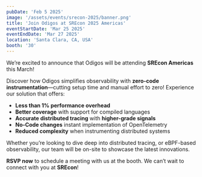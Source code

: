 ```yaml
---
pubDate: 'Feb 5 2025'
image: '/assets/events/srecon-2025/banner.png'
title: 'Join Odigos at SREcon 2025 Americas'
eventStartDate: 'Mar 25 2025'
eventEndDate: 'Mar 27 2025'
location: 'Santa Clara, CA, USA'
booth: '30'
---
```


We’re excited to announce that Odigos will be attending **SREcon Americas** this March!

Discover how Odigos simplifies observability with **zero-code instrumentation**—cutting setup time and manual effort to zero! Experience our solution that offers:

- **Less than 1% performance overhead**
- **Better coverage** with support for compiled languages
- **Accurate distributed tracing** with **higher-grade signals**
- **No-Code changes** instant implementation of OpenTelemetry
- **Reduced complexity** when instrumenting distributed systems

Whether you’re looking to dive deep into distributed tracing, or eBPF-based observability, our team will be on-site to showcase the latest innovations.

**RSVP now** to schedule a meeting with us at the booth. We can’t wait to connect with you at **SREcon**!
